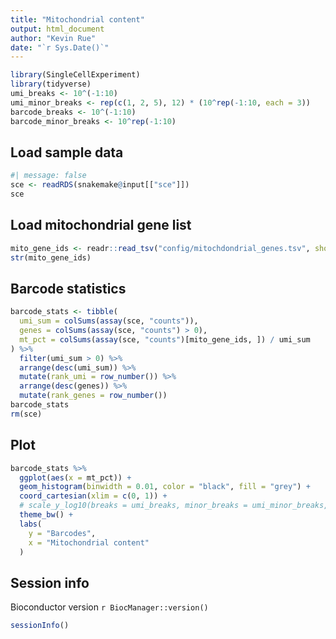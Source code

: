 ```yaml
---
title: "Mitochondrial content"
output: html_document
author: "Kevin Rue"
date: "`r Sys.Date()`"
---
```


```r
library(SingleCellExperiment)
library(tidyverse)
umi_breaks <- 10^(-1:10)
umi_minor_breaks <- rep(c(1, 2, 5), 12) * (10^rep(-1:10, each = 3))
barcode_breaks <- 10^(-1:10)
barcode_minor_breaks <- 10^rep(-1:10)
```

## Load sample data

```r
#| message: false
sce <- readRDS(snakemake@input[["sce"]])
sce
```

## Load mitochondrial gene list

```r
mito_gene_ids <- readr::read_tsv("config/mitochdondrial_genes.tsv", show_col_types = FALSE)[["gene_id"]]
str(mito_gene_ids)
```

## Barcode statistics

```r
barcode_stats <- tibble(
  umi_sum = colSums(assay(sce, "counts")),
  genes = colSums(assay(sce, "counts") > 0),
  mt_pct = colSums(assay(sce, "counts")[mito_gene_ids, ]) / umi_sum
) %>% 
  filter(umi_sum > 0) %>% 
  arrange(desc(umi_sum)) %>% 
  mutate(rank_umi = row_number()) %>% 
  arrange(desc(genes)) %>% 
  mutate(rank_genes = row_number())
barcode_stats
rm(sce)
```

## Plot

```r
barcode_stats %>% 
  ggplot(aes(x = mt_pct)) +
  geom_histogram(binwidth = 0.01, color = "black", fill = "grey") +
  coord_cartesian(xlim = c(0, 1)) +
  # scale_y_log10(breaks = umi_breaks, minor_breaks = umi_minor_breaks, labels = label_number(scale_cut = cut_short_scale())) +
  theme_bw() +
  labs(
    y = "Barcodes",
    x = "Mitochondrial content"
  )
```

## Session info

Bioconductor version `r BiocManager::version()`

```r
sessionInfo()
```

